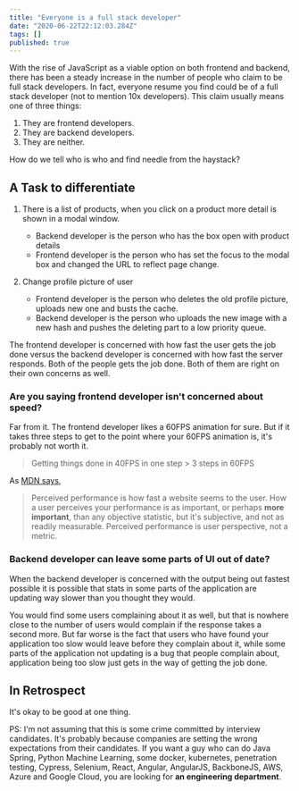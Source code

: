 ```yaml
---
title: "Everyone is a full stack developer"
date: "2020-06-22T22:12:03.284Z"
tags: []
published: true
---
```


With the rise of JavaScript as a viable option on both frontend and backend, there has been a steady increase in the number of people who claim to be full stack developers. In fact, everyone resume you find could be of a full stack developer (not to mention 10x developers). This claim usually means one of three things:

1. They are frontend developers.
2. They are backend developers.
3. They are neither.

How do we tell who is who and find needle from the haystack?

## A Task to differentiate

1. There is a list of products, when you click on a product more detail is shown in a modal window.

   - Backend developer is the person who has the box open with product details
   - Frontend developer is the person who has set the focus to the modal box and changed the URL to reflect page change.

2. Change profile picture of user
   - Frontend developer is the person who deletes the old profile picture, uploads new one and busts the cache.
   - Backend developer is the person who uploads the new image with a new hash and pushes the deleting part to a low priority queue.

The frontend developer is concerned with how fast the user gets the job done versus the backend developer is concerned with how fast the server responds. Both of the people gets the job done. Both of them are right on their own concerns as well.

### Are you saying frontend developer isn't concerned about speed?

Far from it. The frontend developer likes a 60FPS animation for sure. But if it takes three steps to get to the point where your 60FPS animation is, it's probably not worth it.

> Getting things done in 40FPS in one step > 3 steps in 60FPS

As [MDN says](https://developer.mozilla.org/en-US/docs/Learn/Performance/perceived_performance),

> Perceived performance is how fast a website seems to the user. How a user perceives your performance is as important, or perhaps **more important**, than any objective statistic, but it's subjective, and not as readily measurable. Perceived performance is user perspective, not a metric.

### Backend developer can leave some parts of UI out of date?

When the backend developer is concerned with the output being out fastest possible it is possible that stats in some parts of the application are updating way slower than you thought they would.

You would find some users complaining about it as well, but that is nowhere close to the number of users would complain if the response takes a second more. But far worse is the fact that users who have found your application too slow would leave before they complain about it, while some parts of the application not updating is a bug that people complain about, application being too slow just gets in the way of getting the job done.

## In Retrospect

It's okay to be good at one thing.

PS: I'm not assuming that this is some crime committed by interview candidates. It's probably because companies are setting the wrong expectations from their candidates. If you want a guy who can do Java Spring, Python Machine Learning, some docker, kubernetes, penetration testing, Cypress, Selenium, React, Angular, AngularJS, BackboneJS, AWS, Azure and Google Cloud, you are looking for **an engineering department**.
